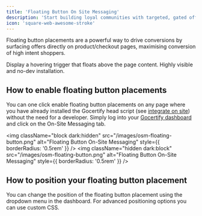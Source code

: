 ```yaml
---
title: 'Floating Button On Site Messaging'
description: 'Start building loyal communities with targeted, gated offers.'
icon: 'square-web-awesome-stroke'
---
```


Floating button placements are a powerful way to drive conversions by surfacing offers directly on product/checkout pages, maximising conversion of high intent shoppers.

<CardGroup cols={1}>
  <Card title="Floating Button" href="/section/promoteOffers/on-site-placements" img="/images/floatingButtonOSM.png">
    Display a hovering trigger that floats above the page content. Highly visible and no-dev installation.
  </Card>
</CardGroup>

## How to enable floating button placements

You can one click enable floating button placements on any page where you have already installed the Gocertify head script (see [integrate on site](/section/gettingStarted/integrateOnSite)) without the need for a developer.
Simply log into your [Gocertify dashboard](https://secure.gocertify.me/dashboard) and click on the On-Site Messaging tab.

<img
  className="block dark:hidden"
  src="/images/osm-floating-button.png"
  alt="Floating Button On-Site Messaging"
  style={{ borderRadius: '0.5rem' }}
/>
<img
  className="hidden dark:block"
  src="/images/osm-floating-button.png"
  alt="Floating Button On-Site Messaging"
  style={{ borderRadius: '0.5rem' }}
/>



## How to position your floating button placement

You can change the position of the floating button placement using the dropdown menu in the dashboard. For advanced positioning options you can use custom CSS.

